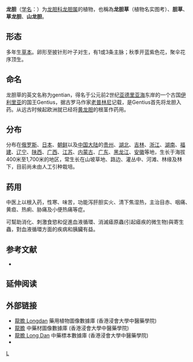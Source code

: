 {{Speciesbox
| image = Gentiana scabra2.jpg
| genus = Gentiana
| species = scabra
| authority = [[Alexander_G._von_Bunge|Bunge]]
| synonyms = 
* ''Gentiana fortunei''
* ''Gentiana scabra subsp. australis''
}}

'''龙胆'''（[[学名|学名]]：{{lang|la|''Gentiana scabra''}}）为[[龙胆科|龙胆科]][[龙胆属|龙胆属]]的植物，也稱為'''龙胆草'''（植物名实图考）、'''胆草'''、'''草龙胆'''、'''山龙胆'''。

==形态==
多年生[[草本|草本]]。卵形至披针形叶子对生，有1或3条主脉；秋季开蓝紫色花，聚伞花序顶生。

==命名==
龙胆草的英文名称为gentian，得名于公元前2世纪[[亚德里亚海|亚德里亚海]]东岸的一个古国[[伊利里亚|伊利里亚]]的国王Gentius，据古罗马作家[[老普林尼|老普林尼]]记载，是Gentius首先将龙胆入药。从远古时候起欧洲就已经将[[黄龙胆|黄龙胆]]的根茎作药用。

==分布==
分布在[[俄罗斯|俄罗斯]]、[[日本|日本]]、[[朝鲜|朝鲜]]以及[[中国大陆|中国大陆]]的[[贵州|贵州]]、[[湖北|湖北]]、[[吉林|吉林]]、[[浙江|浙江]]、[[湖南|湖南]]、[[福建|福建]]、[[辽宁|辽宁]]、[[陕西|陕西]]、[[广西|广西]]、[[江苏|江苏]]、[[内蒙古|内蒙古]]、[[广东|广东]]、[[黑龙江|黑龙江]]、[[安徽|安徽]]等地，生长于海拔400米至1,700米的地区，常生长在山坡草地、路边、灌丛中、河滩、林缘及林下，目前尚未由人工引种栽培。

==药用==
中医上以根入药，性寒、味苦，功能泻肝胆实火、清下焦湿热，主治目赤、咽痛、黄疸、热痢、胁痛及小便热痛等症。

可幫助消化、刺激食慾和促進血液循環、消滅瘧原蟲(引起瘧疾的微生物)與寄生蟲，對血液循環方面的疾病和胰臟有益。

== 参考文献 ==
<div class="references-small">
* {{cite web| url =http://www.bioinfo.cn/db05/KmzwSpecies.php?action=view&id=8602| title =龙胆| work =《中国高等植物数据库全库》| publisher =中国科学院微生物研究所| author =昆明植物研究所| accessdate =2009-02-24| deadurl =yes| archiveurl =https://web.archive.org/web/20160305091756/http://www.bioinfo.cn/db05/KmzwSpecies.php?action=view&id=8602| archivedate =2016-03-05}}
</div>

== 延伸阅读 ==
{{Wikisource further reading}}

== 外部链接 ==
{{Commons category|Gentiana scabra}}
* [http://libproject.hkbu.edu.hk/was40/detail?channelid=1288&searchword=herb_id=D00244 龍膽 Longdan]{{Wayback|url=http://libproject.hkbu.edu.hk/was40/detail?channelid=1288&searchword=herb_id=D00244 |date=20131004214047 }} 藥用植物圖像數據庫 (香港浸會大學中醫藥學院) {{zh}}{{en}}
*[https://sys01.lib.hkbu.edu.hk/cmed/mmid/detail.php?pid=B00081 龍膽] 中藥材圖像數據庫  (香港浸會大學中醫藥學院) {{zh}}{{en}} 
* [http://libproject.hkbu.edu.hk/was40/outline?page=1&channelid=44273&searchword=%E9%BE%8D%E8%86%BD&sortfield=+name_chi_sort 龍膽 Long Dan]{{Wayback|url=http://libproject.hkbu.edu.hk/was40/outline?page=1&channelid=44273&searchword=%E9%BE%8D%E8%86%BD&sortfield=+name_chi_sort |date=20150715164333 }} 中藥標本數據庫 (香港浸會大學中醫藥學院) {{zh-hant}}{{en}}
*{{zh-hans}}{{CVH|Gentiana scabra}}
{{Taxonbar|from=Q926053}}
{{Authority control}}

[[Category:龙胆属|L]]
